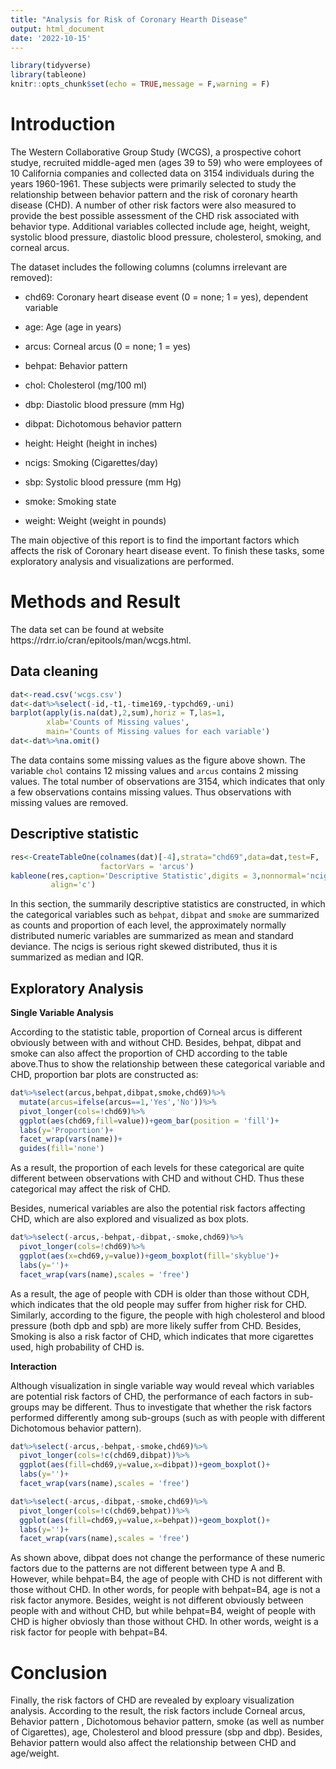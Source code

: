 ---
title: "Analysis for Risk of Coronary Hearth Disease"
output: html_document
date: '2022-10-15'
---

```{r setup, include=FALSE}
library(tidyverse)
library(tableone)
knitr::opts_chunk$set(echo = TRUE,message = F,warning = F)
```

# Introduction

The Western Collaborative Group Study (WCGS), a prospective cohort studye, recruited middle-aged men (ages 39 to 59) who were employees of 10 California companies and collected data on 3154 individuals during the years 1960-1961. These subjects were primarily selected to study the relationship between behavior pattern and the risk of coronary hearth disease (CHD). A number of other risk factors were also measured to provide the best possible assessment of the CHD risk associated with behavior type. Additional variables collected include age, height, weight, systolic blood pressure, diastolic blood pressure, cholesterol, smoking, and corneal arcus.

The dataset includes the following columns (columns irrelevant are removed):

 - chd69: Coronary heart disease event (0 = none; 1 = yes), dependent variable
 
 - age: Age (age in years)
 
 - arcus: Corneal arcus (0 = none; 1 = yes)
 
 - behpat: Behavior pattern 
 
 - chol: Cholesterol (mg/100 ml)
 
 - dbp: Diastolic blood pressure (mm Hg)
 
 - dibpat: Dichotomous behavior pattern

 - height: Height (height in inches)
 
 - ncigs: Smoking (Cigarettes/day)
 
 - sbp: Systolic blood pressure (mm Hg)

 - smoke: Smoking state
 
 - weight: Weight (weight in pounds) 
 
The main objective of this report is to find the important factors which affects the risk of Coronary heart disease event. To finish these tasks, some exploratory analysis and visualizations are performed.
 
# Methods and Result

The data set can be found at website https://rdrr.io/cran/epitools/man/wcgs.html.

## Data cleaning

```{r}
dat<-read.csv('wcgs.csv')
dat<-dat%>%select(-id,-t1,-time169,-typchd69,-uni)
barplot(apply(is.na(dat),2,sum),horiz = T,las=1,
        xlab='Counts of Missing values',
        main='Counts of Missing values for each variable')
dat<-dat%>%na.omit()
```

The data contains some missing values as the figure above shown. The variable `chol` contains 12 missing values and `arcus` contains 2 missing values. The total number of observations are 3154, which indicates that only a few observations contains missing values. Thus observations with missing values are removed.

## Descriptive statistic

```{r}
res<-CreateTableOne(colnames(dat)[-4],strata="chd69",data=dat,test=F,
                    factorVars = 'arcus')
kableone(res,caption='Descriptive Statistic',digits = 3,nonnormal='ncigs',
         align='c')
```

In this section, the summarily descriptive statistics are constructed, in which the categorical variables such as `behpat`, `dibpat` and `smoke` are summarized as counts and proportion of each level, the approximately normally distributed numeric variables are summarized as mean and standard deviance. The ncigs is serious right skewed distributed, thus it is summarized as median and IQR.

## Exploratory Analysis

**Single Variable Analysis**

According to the statistic table, proportion of Corneal arcus is different obviously between with and without CHD. Besides, behpat, dibpat and smoke can also affect the proportion of CHD according to the table above.Thus to show the relationship between these categorical variable and CHD, proportion bar plots are constructed as:

```{r}
dat%>%select(arcus,behpat,dibpat,smoke,chd69)%>%
  mutate(arcus=ifelse(arcus==1,'Yes','No'))%>%
  pivot_longer(cols=!chd69)%>%
  ggplot(aes(chd69,fill=value))+geom_bar(position = 'fill')+
  labs(y='Proportion')+
  facet_wrap(vars(name))+
  guides(fill='none')
```

As a result, the proportion of each levels for these categorical are quite different between observations with CHD and without CHD. Thus these categorical may affect the risk of CHD.

Besides, numerical variables are also the potential risk factors affecting CHD, which are also explored and visualized as box plots.

```{r}
dat%>%select(-arcus,-behpat,-dibpat,-smoke,chd69)%>%
  pivot_longer(cols=!chd69)%>%
  ggplot(aes(x=chd69,y=value))+geom_boxplot(fill='skyblue')+
  labs(y='')+
  facet_wrap(vars(name),scales = 'free')
```

As a result, the age of people with CDH is older than those without CDH, which indicates that the old people may suffer from higher risk for CHD. Similarly, according to the figure, the people with high cholesterol and blood pressure (both dpb and spb) are more likely suffer from CHD. Besides, Smoking is also a risk factor of CHD, which indicates that more cigarettes used, high probability of CHD is.

**Interaction**

Although visualization in single variable way would reveal which variables are potential risk factors of CHD, the performance of each factors in sub-groups may be different. Thus to investigate that whether the risk factors performed differently among sub-groups (such as with people with different Dichotomous behavior pattern).

```{r}
dat%>%select(-arcus,-behpat,-smoke,chd69)%>%
  pivot_longer(cols=!c(chd69,dibpat))%>%
  ggplot(aes(fill=chd69,y=value,x=dibpat))+geom_boxplot()+
  labs(y='')+
  facet_wrap(vars(name),scales = 'free')

dat%>%select(-arcus,-dibpat,-smoke,chd69)%>%
  pivot_longer(cols=!c(chd69,behpat))%>%
  ggplot(aes(fill=chd69,y=value,x=behpat))+geom_boxplot()+
  labs(y='')+
  facet_wrap(vars(name),scales = 'free')
```

As shown above, dibpat does not change the performance of these numeric factors due to the patterns are not different between type A and B. However, while behpat=B4, the age of people with CHD is not different with those without CHD. In other words, for people with behpat=B4, age is not a risk factor anymore. Besides, weight is not different obviously between people with and without CHD, but while behpat=B4, weight of people with CHD is higher obviosly than those without CHD. In other words, weight is a risk factor for people with behpat=B4.

# Conclusion

Finally, the risk factors of CHD are revealed by exploary visualization analysis. According to the result, the risk factors include Corneal arcus, Behavior pattern , Dichotomous behavior pattern, smoke (as well as number of Cigarettes), age, Cholesterol and blood pressure (sbp and dbp). Besides, Behavior pattern would also affect the relationship between CHD and age/weight.